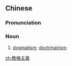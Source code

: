 {{also|教条主义|教条主義}}
==Chinese==
{{zh-forms|s=教条主义|type=22}}

===Pronunciation===
{{zh-pron
|m=jiàotiáozhǔyì
|c=gaau3 tiu4 zyu2 ji6
|cat=n
}}

===Noun===
{{zh-noun}}

# [[dogmatism]]; [[doctrinairism]]

[[zh:教條主義]]